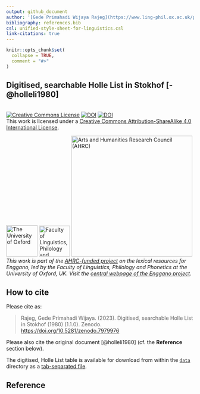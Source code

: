```yaml
---
output: github_document
author: '[Gede Primahadi Wijaya Rajeg](https://www.ling-phil.ox.ac.uk/people/gede-rajeg) <a itemprop="sameAs" content="https://orcid.org/0000-0002-2047-8621" href="https://orcid.org/0000-0002-2047-8621" target="orcid.widget" rel="noopener noreferrer" style="vertical-align:top;"><img src="https://orcid.org/sites/default/files/images/orcid_16x16.png" style="width:1em;margin-right:.5em;" alt="ORCID iD icon"></a>'
bibliography: references.bib
csl: unified-style-sheet-for-linguistics.csl
link-citations: true
---
```


<!-- README.md is generated from README.Rmd. Please edit that file -->

```r
knitr::opts_chunk$set(
  collapse = TRUE,
  comment = "#>"
)
```

## Digitised, searchable Holle List in Stokhof [-@holleli1980]

<!-- badges: start -->

<br><a rel="license" href="http://creativecommons.org/licenses/by-sa/4.0/" target="_blank"><img src="https://i.creativecommons.org/l/by-sa/4.0/88x31.png" alt="Creative Commons License" style="border-width:0"/></a> <a href="https://doi.org/10.5281/zenodo.7979976" target="_blank"><img src="https://zenodo.org/badge/DOI/10.5281/zenodo.7979976.svg" alt="DOI"/></a> [![DOI](https://img.shields.io/badge/doi-10.25446/oxford.23205173-blue.svg?style=flat&labelColor=whitesmoke&logo=data%253Aimage%252Fpng%253Bbase64%252CiVBORw0KGgoAAAANSUhEUgAAAB8AAAAfCAYAAAAfrhY5AAAJsklEQVR42qWXd1DTaRrHf%252BiB2Hdt5zhrAUKz4IKEYu9IGiGFFJJQ0gkJCAKiWFDWBRdFhCQUF3UVdeVcRQEBxUI3yY9iEnQHb3bdW1fPubnyz%252F11M7lvEHfOQee2ZOYzPyDv%252B3yf9%252Fk95YX4fx%252BltfUt08GcFEuPR4U9hDDZ%252FVngIlhb%252FSiI6InkTgLzgDcgfvtnovhH4BzoVlrbwr55QnhCtBW4QHXnFrZbPBaQoBh4%252FSYH2EnpBEtqcDMVzB93wA%252F8AFwa23XFGcc8CkT3mxz%252BfXWtq9T9IQlLIXYEuHojudb%252BCM7Hgdq8ydi%252FAHiBXyY%252BLjwFlAEnS6Jnar%252FvnQVhvdzasad0eKvWZKe8hvDB2ofLZ%252FZEcWsh%252BhyIuyO5Bxs2iZIE4nRv7NWAb0EO8AC%252FWPxjYAWuOEX2MSXZVgPxzmRL3xKz3ScGpx6p6QnOx4mDIFqO0w6Q4fEhO5IzwxlSwyD2FYHzwAW%252BAZ4fEsf74gCumykwNHskLM7taQxLYjjIyy8MUtraGhTWdkfhkFJqtvuVl%252F9l2ZquDfEyrH8B0W06nnpH3JtIyRGpH1iJ6SfxDIHjRXHJmdQjLpfHeN54gnfFx4W9QRnovx%252FN20aXZeTD2J84hn3%252BqoF2Tqr14VqTPUCIcP%252B5%252Fly4qC%252BUL3sYxSvNj1NwsVYPsWdMUfomsdkYm3Tj0nbV0N1wRKwFe1MgKACDIBdMAhPE%252FwicwNWxll8Ag40w%252BFfhibJkGHmutjYeQ8gVlaN%252BjO51nDysa9TwNUFMqaGbKdRJZFfOJSp6mkRKsv0rRIpEVWjAvyFkxNOEpwvcAVPfEe%252Bl8ojeNTx3nXLBcWRrYGxSRjDEk0VlpxYrbe1ZmaQ5xuT0u3r%252B2qe5j0J5uytiZPGsRL2Jm32AldpxPUNJ3jmmsN4x62z1cXrbedXBQf2yvIFCeZrtyicZZG2U2nrrBJzYorI2EXLrvTfCSB43s41PKEvbZDEfQby6L4JTj%252FfIwam%252B4%252BwucBu%252BDgNK05Nle1rSt9HvR%252FKPC4U6LTfvUIaip1mjIa8fPzykii23h2eanT57zQ7fsyYH5QjywwlooAUcAdOh5QumgTHx6aAO7%252FL52eaQNEShrxfhL6albEDmfhGflrsT4tps8gTHNOJbeDeBlt0WJWDHSgxs6cW6lQqyg1FpD5ZVDfhn1HYFF1y4Eiaqa18pQf3zzYMBhcanlBjYfgWNayAf%252FASOgklu8bmgD7hADrk4cRlOL7NSOewEcbqSmaivT33QuFdHXj5sdvjlN5yMDrAECmdgDWG2L8P%252BAKLs9ZLZ7dJda%252BB4Xl84t7QvnKfvpXJv9obz2KgK8dXyqISyV0sXGZ0U47hOA%252FAiigbEMECJxC9aoKp86re5O5prxOlHkcksutSQJzxZRlPZmrOKhsQBF5zEZKybUC0vVjG8PqOnhOq46qyDTDnj5gZBriWCk4DvXrudQnXQmnXblebhAC2cCB6zIbM4PYgGl0elPSgIf3iFEA21aLdHYLHUQuVkpgi02SxFdrG862Y8ymYGMvXDzUmiX8DS5vKZyZlGmsSgQqfLub5RyLNS4zfDiZc9Edzh%252FtCE%252BX8j9k%252FqWB071rcZyMImne1SLkL4GRw4UPHMV3jjwEYpPG5uW5fAEot0aTSJnsGAwHJi2nvF1Y5OIqWziVCQd5NT7t6Q8guOSpgS%252Fa1dSRn8JGGaCD3BPXDyQRG4Bqhu8XrgAp0yy8DMSvvyVXDgJcJTcr1wQ2BvFKf65jqhvmxXUuDpGBlRvV36XvGjQzLi8KAKT2lYOnmxQPGorURSV0NhyTIuIyqOmKTMhQ%252BieEsgOgpc4KBbfDM4B3SIgFljvfHF6cef7qpyLBXAiQcXvg5l3Iunp%252FWv4dH6qFziO%252BL9PbrimQ9RY6MQphEfGUpOmma7KkGzuS8sPUFnCtIYcKCaI9EXo4HlQLgGrBjbiK5EqMj2AKWt9QWcIFMtnVvQVDQV9lXJJqdPVtUQpbh6gCI2Ov1nvZts7yYdsnvRgxiWFOtNJcOMVLn1vgptVi6qrNiFOfEjHCDB3J%252BHDLqUB77YgQGwX%252Fb1eYna3hGKdlqJKIyiE4nSbV8VFgxmxR4b5mVkkeUhMgs5YTi4ja2XZ009xJRHdkfwMi%252BfocaancuO7h%252FMlcLOa0V%252FSw6Dq47CumRQAKhgbOP8t%252BMTjuxjJGhXCY6XpmDDFqWlVYbQ1aDJ5Cptdw4oLbf3Ck%252BdWkVP0LpH7s9XLPXI%252FQX8ws%252Bj2In63IcRvOOo%252BTTjiN%252BlssfRsanW%252B3REVKoavBOAPTXABW4AL7e4NygHdpAKBscmlDh9Jysp4wxbnUNna3L3xBvyE1jyrGIkUHaqQMuxhHElV6oj1picvgL1QEuS5PyZTEaivqh5vUCKJqOuIgPFGESns8kyFk7%252FDxyima3cYxi%252FYOQCj%252F%252B9Ms2Ll%252Bhn4FmKnl7JkGXQGDKDAz9rUGL1TIlBpuJr9Be2JjK6qPzyDg495UxXYF7JY1qKimw9jWjF0iV6DRIqE%252B%252FeWG0J2ofmZTk0mLYVd4GLiFCOoKR0Cg727tWq981InYynvCuKW43aXgEjofVbxIqrm0VL76zlH3gQzWP3R3Bv9oXxclrlO7VVtgBRpSP4hMFWJ8BrUSBCJXC07l40X4jWuvtc42ofNCxtlX2JH6bdeojXgTh5TxOBKEyY5wvBE%252BACh8BtOPNPkApjoxi5h%252B%252FFMQQNpWvZaMH7MKFu5Ax8HoCQdmGkJrtnOiLHwD3uS5y8%252F2xTSDrE%252F4PT1yqtt6vGe8ldMBVMEPd6KwqiYECHDlfbvzphcWP%252BJiZuL5swoWQYlS%252Br7Yu5mNUiGD2retxBi9fl6RDGn4Ti9B1oyYy%252BMP5G87D%252FCpRlvdnuy0PY6RC8BzTA40NXqckQ9TaOUDywkYsudxJzPgyDoAWn%252BB6nEFbaVxxC6UXjJiuDkW9TWq7uRBOJocky9iMfUhGpv%252FdQuVVIuGjYqACbXf8aa%252BPeYNIHZsM7l4s5gAQuUAzRUoT51hnH3EWofXf2vkD5HJJ33vwE%252FaEWp36GHr6GpMaH4AAPuqM5eabH%252FhfG9zcCz4nN6cPinuAw6IHwtvyB%252FdO1toZciBaPh25U0ducR2PI3Zl7mokyLWKkSnEDOg1x5fCsJE9EKhH7HwFNhWMGMS7%252BqxyYsbHHRUDUH4I%252FAheQY7wujJNnFUH4KdCju83riuQeHU9WEqNzjsJFuF%252FdTDAZ%252FK7%252F1WaAU%252BAWymT59pVMT4g2AxcwNa0XEBDdBDpAPvgDIH73R25teeuAF5ime2Ul0OUIiG4GpSAEJeYW9wDTf43wfwHgHLKJoPznkwAAAABJRU5ErkJggg%253D%253D)](http://dx.doi.org/10.25446/oxford.23205173)<br />This work is licensed under a <a rel="license" href="http://creativecommons.org/licenses/by-sa/4.0/">Creative Commons Attribution-ShareAlike 4.0 International License</a>.

[![The University of Oxford](file-oxweb-logo.gif){width=84}](https://www.ox.ac.uk/) [![Faculty of Linguistics, Philology and Phonetics, the University of Oxford](file-lingphil.png){width=83}](https://www.ling-phil.ox.ac.uk/) [![Arts and Humanities Research Council (AHRC)](file-ahrc.png){width=325}](https://www.ukri.org/councils/ahrc/)
</br>*This work is part of the [AHRC-funded project](https://gtr.ukri.org/project/8AB0C3DC-F1C9-4CFA-BB4D-5BE748213372) on the lexical resources for Enggano, led by the Faculty of Linguistics, Philology and Phonetics at the University of Oxford, UK. Visit the [central webpage of the Enggano project](https://enggano.ling-phil.ox.ac.uk/)*.

<!-- badges: end -->

## How to cite

Please cite as:

> Rajeg, Gede Primahadi Wijaya. (2023). Digitised, searchable Holle List in Stokhof (1980) (1.1.0). Zenodo. <https://doi.org/10.5281/zenodo.7979976>

Please also cite the original document [@holleli1980] (cf. the **Reference** section below).

The digitised, Holle List table is available for download from within the [`data`](https://github.com/engganolang/digitised-holle-list/tree/main/data) directory as a [tab-separated file](https://github.com/engganolang/digitised-holle-list/blob/main/data/digitised-holle-list-in-stokhof-1980.tsv).

## Reference

